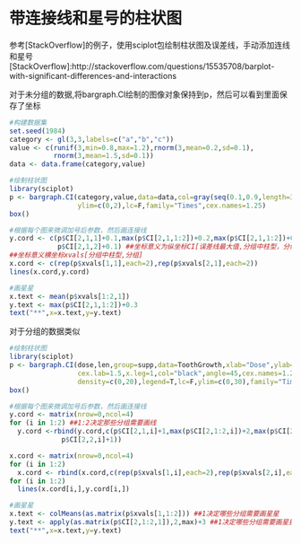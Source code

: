 带连接线和星号的柱状图
========================================================
参考[StackOverflow]的例子，使用sciplot包绘制柱状图及误差线，手动添加连线和星号
[StackOverflow]:http://stackoverflow.com/questions/15535708/barplot-with-significant-differences-and-interactions

对于未分组的数据,将bargraph.CI绘制的图像对象保持到p，然后可以看到里面保存了坐标

```r
#构建数据集
set.seed(1984)
category <- gl(3,3,labels=c("a","b","c"))
value <- c(runif(3,min=0.8,max=1.2),rnorm(3,mean=0.2,sd=0.1),
           rnorm(3,mean=1.5,sd=0.1))
data <- data.frame(category,value)

#绘制柱状图
library(sciplot)
p <- bargraph.CI(category,value,data=data,col=gray(seq(0.1,0.9,length=3)),
                 ylim=c(0,2),lc=F,family="Times",cex.names=1.25)
box()

#根据每个图来微调加号后参数，然后画连接线
y.cord <- c(p$CI[2,1,1]+0.1,max(p$CI[2,1,1:2])+0.2,max(p$CI[2,1,1:2])+0.2,
            p$CI[2,1,2]+0.1) ##坐标意义为纵坐标CI[误差线最大值,分组中柱型，分组]
##坐标意义横坐标xvals[分组中柱型,分组]
x.cord <- c(rep(p$xvals[1,1],each=2),rep(p$xvals[2,1],each=2))
lines(x.cord,y.cord)

#画星星
x.text <- mean(p$xvals[1:2,1])
y.text <- max(p$CI[2,1,1:2])+0.3
text("**",x=x.text,y=y.text)
```

对于分组的数据类似

```r
#绘制柱状图
library(sciplot)
p <- bargraph.CI(dose,len,group=supp,data=ToothGrowth,xlab="Dose",ylab="Growth",
                 cex.lab=1.5,x.leg=1,col="black",angle=45,cex.names=1.25,
                 density=c(0,20),legend=T,lc=F,ylim=c(0,30),family="Times")
box()

#根据每个图来微调加号后参数，然后画连接线
y.cord <- matrix(nrow=0,ncol=4)
for (i in 1:2) ##1:2决定那些分组需要画线
  y.cord <-rbind(y.cord,c(p$CI[2,1,i]+1,max(p$CI[2,1:2,i])+2,max(p$CI[2,1:2,i])+2,
             p$CI[2,2,i]+1))

x.cord <- matrix(nrow=0,ncol=4)
for (i in 1:2)
  x.cord <- rbind(x.cord,c(rep(p$xvals[1,i],each=2),rep(p$xvals[2,i],each=2)))
for (i in 1:2)
  lines(x.cord[i,],y.cord[i,])

#画星星
x.text <- colMeans(as.matrix(p$xvals[1,1:2])) ##1决定哪些分组需要画星星
y.text <- apply(as.matrix(p$CI[2,1:2,1]),2,max)+3 ##1决定哪些分组需要画星星
text("**",x=x.text,y=y.text)
```
